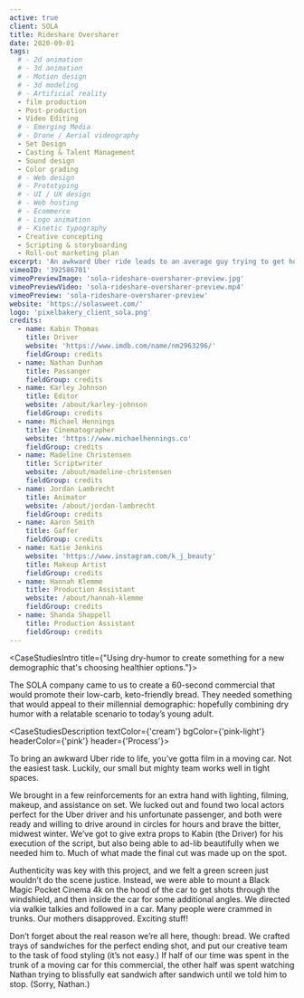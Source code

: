 ```yaml
---
active: true
client: SOLA
title: Rideshare Oversharer
date: 2020-09-01
tags:
  # - 2d animation
  # - 3d animation
  # - Motion design
  # - 3d modeling
  # - Artificial reality
  - film production
  - Post-production
  - Video Editing
  # - Emerging Media
  # - Drone / Aerial videography
  - Set Design
  - Casting & Talent Management
  - Sound design
  - Color grading
  # - Web design
  # - Prototyping
  # - UI / UX design
  # - Web hosting
  # - Ecommerce
  # - Logo animation
  # - Kinetic typography
  - Creative concepting
  - Scripting & storyboarding
  - Roll-out marketing plan
excerpt: 'An awkward Uber ride leads to an average guy trying to get home to find peace in a sandwhich made with keto-friendly, carb-concious SOLA bread.'
vimeoID: '392586701'
vimeoPreviewImage: 'sola-rideshare-oversharer-preview.jpg'
vimeoPreviewVideo: 'sola-rideshare-oversharer-preview.mp4'
vimeoPreview: 'sola-rideshare-oversharer-preview'
website: 'https://solasweet.com/'
logo: 'pixelbakery_client_sola.png'
credits:
  - name: Kabin Thomas
    title: Driver
    website: 'https://www.imdb.com/name/nm2963296/'
    fieldGroup: credits
  - name: Nathan Dunham
    title: Passanger
    fieldGroup: credits
  - name: Karley Johnson
    title: Editor
    website: /about/karley-johnson
    fieldGroup: credits
  - name: Michael Hennings
    title: Cinematographer
    website: 'https://www.michaelhennings.co'
    fieldGroup: credits
  - name: Madeline Christensen
    title: Scriptwriter
    website: /about/madeline-christensen
    fieldGroup: credits
  - name: Jordan Lambrecht
    title: Animator
    website: /about/jordan-lambrecht
    fieldGroup: credits
  - name: Aaron Smith
    title: Gaffer
    fieldGroup: credits
  - name: Katie Jenkins
    website: 'https://www.instagram.com/k_j_beauty'
    title: Makeup Artist
    fieldGroup: credits
  - name: Hannah Klemme
    title: Production Assistant
    website: /about/hannah-klemme
    fieldGroup: credits
  - name: Shanda Shappell
    title: Production Assistant
    fieldGroup: credits
---
```


<CaseStudiesIntro title={"Using dry-humor to create something for a new demographic that's choosing healthier options."}>

The SOLA company came to us to create a 60-second commercial that would promote their low-carb, keto-friendly bread. They needed something that would appeal to their millennial demographic: hopefully combining dry humor with a relatable scenario to today’s young adult.

</CaseStudiesIntro>

<CaseStudiesDescription textColor={'cream'} bgColor={'pink-light'} headerColor={'pink'} header={'Process'}>

To bring an awkward Uber ride to life, you’ve gotta film in a moving car. Not the easiest task. Luckily, our small but mighty team works well in tight spaces.

We brought in a few reinforcements for an extra hand with lighting, filming, makeup, and assistance on set. We lucked out and found two local actors perfect for the Uber driver and his unfortunate passenger, and both were ready and willing to drive around in circles for hours and brave the bitter, midwest winter. We’ve got to give extra props to Kabin (the Driver) for his execution of the script, but also being able to ad-lib beautifully when we needed him to. Much of what made the final cut was made up on the spot.

Authenticity was key with this project, and we felt a green screen just wouldn’t do the scene justice. Instead, we were able to mount a Black Magic Pocket Cinema 4k on the hood of the car to get shots through the windshield, and then inside the car for some additional angles. We directed via walkie talkies and followed in a car. Many people were crammed in trunks. Our mothers disapproved. Exciting stuff!

Don’t forget about the real reason we’re all here, though: bread. We crafted trays of sandwiches for the perfect ending shot, and put our creative team to the task of food styling (it’s not easy.) If half of our time was spent in the trunk of a moving car for this commercial, the other half was spent watching Nathan trying to blissfully eat sandwich after sandwich until we told him to stop. (Sorry, Nathan.)

</CaseStudiesDescription>
